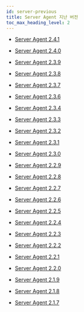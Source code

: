 ```yaml
---
id: server-previous
title: Server Agent 지난 버전
toc_max_heading_level: 2
---
```


* [Server Agent 2.4.1](server-2_4_1)

* [Server Agent 2.4.0](server-2_4_0)

* [Server Agent 2.3.9](server-2_3_9)

* [Server Agent 2.3.8](server-2_3_8)

* [Server Agent 2.3.7](server-2_3_7)

* [Server Agent 2.3.6](server-2_3_6)

* [Server Agent 2.3.4](server-2_3_4)

* [Server Agent 2.3.3](server-2_3_3)

* [Server Agent 2.3.2](server-2_3_2)

* [Server Agent 2.3.1](server-2_3_1)

* [Server Agent 2.3.0](server-2_3_0)

* [Server Agent 2.2.9](server-2_2_9)

* [Server Agent 2.2.8](server-2_2_8)

* [Server Agent 2.2.7](server-2_2_7)

* [Server Agent 2.2.6](server-2_2_6)

* [Server Agent 2.2.5](server-2_2_5)

* [Server Agent 2.2.4](server-2_2_4)

* [Server Agent 2.2.3](server-2_2_3)

* [Server Agent 2.2.2](server-2_2_2)

* [Server Agent 2.2.1](server-2_2_1)

* [Server Agent 2.2.0](server-2_2_0)

* [Server Agent 2.1.9](server-2_1_9)

* [Server Agent 2.1.8](server-2_1_8)

* [Server Agent 2.1.7](server-2_1_7)
